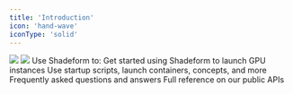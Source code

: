 ```yaml
---
title: 'Introduction'
icon: 'hand-wave'
iconType: 'solid'
---
```

<img className="block h-32 dark:hidden" src="/logo/light-shadeform.svg" />
<img className="hidden h-32 dark:block" src="/logo/dark-shadeform.svg" />
Use Shadeform to:
<Steps>
  <Step title="View availability, pricing, and specs for GPU instances across cloud providers"></Step>
  <Step title="Launch and manage GPU instances across cloud providers with a unified UI and API"></Step>
  <Step title="Leverage many clouds without wrangling with account management and billing"></Step>
  <Step title="Ensure you can always get a GPU with Shadeform's aggregated availability"></Step>
</Steps>

<CardGroup cols={2}>
  <Card title="Quickstart" icon="bolt" href="/getting-started/quickstart">
    Get started using Shadeform to launch GPU instances
  </Card>
  <Card title="General Guides" icon="book" href="/guides/generalguides">
    Use startup scripts, launch containers, concepts, and more
  </Card>
  <Card title="FAQ" icon="question" href="/getting-started/faq">
    Frequently asked questions and answers
  </Card>
  <Card title="API Documentation" icon="code" href="/api-reference/endpoint/instancestypes">
    Full reference on our public APIs
  </Card>
</CardGroup>
